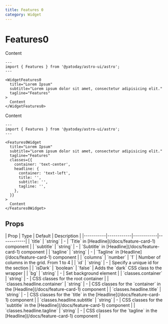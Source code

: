 ```yaml
---
title: Features 0
category: Widget
---
```



# Features0

<Demo title="Default">
  <WidgetFeatures0
    title="Lorem Ipsum"
    subtitle="Lorem ipsum dolor sit amet, consectetur adipisicing elit."
    tagline="Features"
  >
    Content
  </WidgetFeatures0>
</Demo>

```astro
---
import { Features } from '@yatoday/astro-ui/astro';
---

<WidgetFeatures0
  title="Lorem Ipsum"
  subtitle="Lorem ipsum dolor sit amet, consectetur adipisicing elit."
  tagline="Features"
>
  Content
</WidgetFeatures0>
```

<Demo title="With custom classes">
  <WidgetFeatures0
    title="Lorem Ipsum"
    subtitle="Lorem ipsum dolor sit amet, consectetur adipisicing elit."
    tagline="Features"
    classes={{ container: 'text-center', headline: { container: 'text-left', title: '', subtitle: '', tagline: '' } }}
  >
    Content
  </WidgetFeatures0>
</Demo>

```astro
---
import { Features } from '@yatoday/astro-ui/astro';
---

<Features0Widget
  title="Lorem Ipsum"
  subtitle="Lorem ipsum dolor sit amet, consectetur adipisicing elit."
  tagline="Features"
  classes={{
    container: 'text-center',
    headline: {
      container: 'text-left',
      title: '',
      subtitle: '',
      tagline: '',
    },
  }}
>
  Content
</Features0Widget>
```

## Props

<div className="overflow-x-auto">
  <div className="min-w-xl">
    | Prop | Type | Default | Description | 
    |-----------|------------|------------|------------| 
    | `title` | `string` | - | `Title` in [Headline](/docs/feature-card-1) component | 
    | `subtitle` | `string` | - | `Subtitle` in [Headline](/docs/feature-card-1) component | 
    | `tagline` | `string` | - | `Tagline` in [Headline](/docs/feature-card-1) component | 
    | `columns` | `number` | `1` | Number of columns in the grid. From 1 to 4 | 
    | `id` | `string` | - | Specify a unique id for the section | | `isDark` | `boolean` | `false` | Adds the `dark` CSS class to the wrapper | | `bg` | `string` | - | Set background element |
    | `classes.container` | `string` | - | CSS classes for the root container | 
    | `classes.headline.container` | `string` | - | CSS classes for the `container` in the [Headline](/docs/feature-card-1) component |
    | `classes.headline.title` | `string` | - | CSS classes for the `title` in the [Headline](/docs/feature-card-1) component | 
    | `classes.headline.subtitle` | `string` | - | CSS classes for the `subtitle` in the [Headline](/docs/feature-card-1) component | 
    | `classes.headline.tagline` | `string` | - | CSS classes for the `tagline` in the [Headline](/docs/feature-card-1) component |
  </div>
</div>
